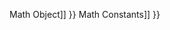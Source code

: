 {{Page_Title}}
{{Flags}}
{{Summary_Section|Returns e (the base of natural logarithms) raised to a power.

}}
{{JS_Syntax|Formats={{JS_Syntax_Format
|Format= '''Math'''.'''exp(''' number ''')''' }}
}}
{{Remarks_Section
|Remarks=The required number argument is a numeric expression representing the power of e.

The return value is a number. The constant e is Euler's number, approximately equal to 2.71828 and number is the supplied argument.

'''Applies To''' : [[javascript/Math{{!}}Math Object]]
}}
{{See_Also_Section
|Manual_links=* [[javascript/Math/constants{{!}}Math Constants]]
}}
{{Topics | JS Basic}}

{{External_Attribution
|Is_CC-BY-SA=No
|Sources=MSDN
|MDN_link=
|MSDN_link=http://msdn.microsoft.com/en-us/library/ie/yek4tbz0%28v=vs.94%29.aspx Windows Internet Explorer JavaScript reference
|HTML5Rocks_link=
}}
